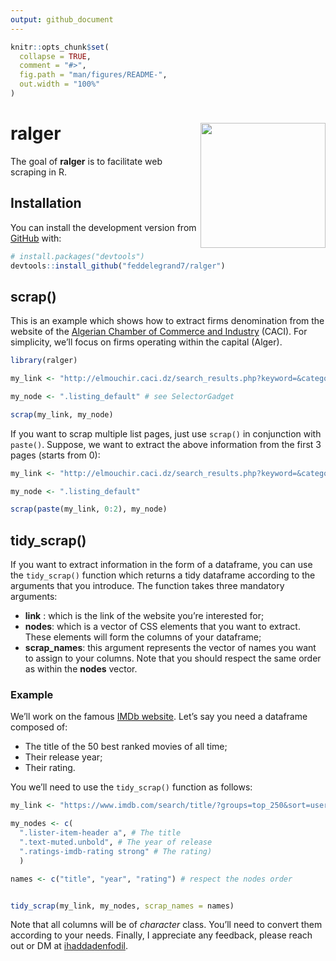 ```yaml
---
output: github_document
---
```


<!-- README.md is generated from README.Rmd. Please edit that file -->

```r
knitr::opts_chunk$set(
  collapse = TRUE,
  comment = "#>",
  fig.path = "man/figures/README-",
  out.width = "100%"
)
```
# ralger <a><img src='man/figures/hex.png' align="right" height="200" /></a>

<!-- badges: start -->
<!-- badges: end -->

The goal of **ralger** is to facilitate web scraping in R. 

## Installation


You can install the development version from [GitHub](https://github.com/) with:

``` r
# install.packages("devtools")
devtools::install_github("feddelegrand7/ralger")
```
## scrap()

This is an example which shows how to extract firms denomination from the website of the [Algerian Chamber of Commerce and Industry](http://elmouchir.caci.dz) (CACI). For simplicity, we'll focus on firms operating within the capital (Alger). 

```r
library(ralger)

my_link <- "http://elmouchir.caci.dz/search_results.php?keyword=&category=&location=Alger&submit=Trouver"

my_node <- ".listing_default" # see SelectorGadget

scrap(my_link, my_node)


```

If you want to scrap multiple list pages, just use `scrap()` in conjunction with `paste()`. Suppose, we want to extract the above information from the first 3 pages (starts from 0): 

```r
my_link <- "http://elmouchir.caci.dz/search_results.php?keyword=&category=&location=Alger&submit=Trouver&page=" 

my_node <- ".listing_default"

scrap(paste(my_link, 0:2), my_node)

```


## tidy_scrap()

If you want to extract information in the form of a dataframe, you can use the `tidy_scrap()` function which returns a tidy dataframe according to the arguments that you introduce. The function takes three mandatory arguments:

- **link** : which is the link of the website you're interested for;
- **nodes**: which is a vector of CSS elements that you want to extract. These elements will form the columns of your dataframe;
- **scrap_names**: this argument represents the vector of names you want to assign to your columns. Note that you should respect the same order as within the **nodes** vector. 

### Example

We'll work on the famous [IMDb website](https://www.imdb.com/). Let's say you need a dataframe composed of:

- The title of the 50 best ranked movies of all time;
- Their release year;
- Their rating.

You we'll need to use the `tidy_scrap()` function as follows: 

```r

my_link <- "https://www.imdb.com/search/title/?groups=top_250&sort=user_rating"

my_nodes <- c(
  ".lister-item-header a", # The title 
  ".text-muted.unbold", # The year of release 
  ".ratings-imdb-rating strong" # The rating)
  )

names <- c("title", "year", "rating") # respect the nodes order


tidy_scrap(my_link, my_nodes, scrap_names = names)


```
Note that all columns will be of *character* class. You'll need to convert them according to your needs. Finally, I appreciate any feedback, please reach out or DM at [ihaddadenfodil](https://twitter.com/moh_fodil). 

